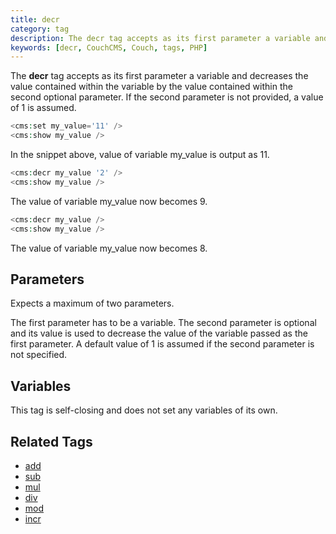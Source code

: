 ```yaml
---
title: decr
category: tag
description: The decr tag accepts as its first parameter a variable and decreases the value contained within the variable by the value contained within the second optional parameter.
keywords: [decr, CouchCMS, Couch, tags, PHP]
---
```


The **decr** tag accepts as its first parameter a variable and decreases the value contained within the variable by the value contained within the second optional parameter. If the second parameter is not provided, a value of 1 is assumed.

```php
<cms:set my_value='11' />
<cms:show my_value />
```

In the snippet above, value of variable my_value is output as 11\.

```php
<cms:decr my_value '2' />
<cms:show my_value />
```

The value of variable my_value now becomes 9\.

```php
<cms:decr my_value />
<cms:show my_value />
```

The value of variable my_value now becomes 8\.

## Parameters

Expects a maximum of two parameters.

The first parameter has to be a variable. The second parameter is optional and its value is used to decrease the value of the variable passed as the first parameter. A default value of 1 is assumed if the second parameter is not specified.

## Variables

This tag is self-closing and does not set any variables of its own.

## Related Tags

*   [add](../add.html)
*   [sub](../sub.html)
*   [mul](../mul.html)
*   [div](../div.html)
*   [mod](../mod.html)
*   [incr](../incr.html)